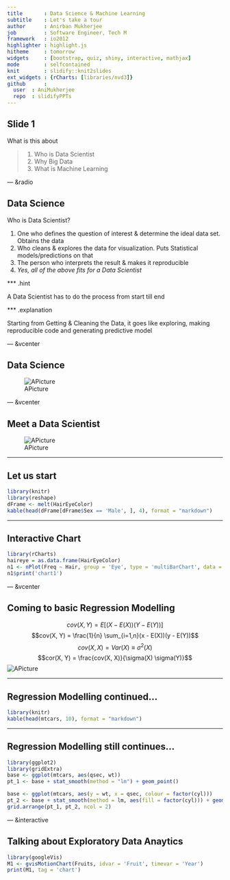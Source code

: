 ```yaml
---
title       : Data Science & Machine Learning
subtitle    : Let's take a tour
author      : Anirban Mukherjee
job         : Software Engineer, Tech M
framework   : io2012
highlighter : highlight.js
hitheme     : tomorrow
widgets     : [bootstrap, quiz, shiny, interactive, mathjax]
mode        : selfcontained
knit        : slidify::knit2slides
ext_widgets : {rCharts: [libraries/nvd3]}
github      :
  user  : AniMukherjee
  repo  : slidifyPPTs
--- 
```


## Slide 1

What is this about

> 1. Who is Data Scientist
> 2. Why Big Data
> 3. What is Machine Learning

--- &radio

## Data Science

Who is Data Scientist?

1. One who defines the question of interest & determine the ideal data set. Obtains the data
2. Who cleans & explores the data for visualization. Puts Statistical models/predictions on that
3. The person who interprets the result & makes it reproducible
4. _Yes, all of the above fits for a Data Scientist_

*** .hint

A Data Scientist has to do the process from start till end

*** .explanation

Starting from Getting & Cleaning the Data, it goes like exploring, making reproducible code and generating predictive model

--- &vcenter

## Data Science

![APicture](./assets/img/Data Science.png)

--- &vcenter

## Meet a Data Scientist

![APicture](./assets/img/Modern Data Scientist.jpg)

---

## Let us start

```r
library(knitr)
library(reshape)
dFrame <- melt(HairEyeColor)
kable(head(dFrame[dFrame$Sex == 'Male', ], 4), format = "markdown")
```

---

## Interactive Chart

```r
library(rCharts)
haireye = as.data.frame(HairEyeColor)
n1 <- nPlot(Freq ~ Hair, group = 'Eye', type = 'multiBarChart', data = subset(haireye, Sex == 'Male'))
n1$print('chart1')
```


--- &vcenter

## Coming to basic Regression Modelling

$$cov(X, Y) = E[(X - E(X))(Y - E(Y))]$$
$$cov(X, Y) = \frac{1}{n} \sum_{i=1,n}(x - E(X))(y - E(Y))$$
$$cov(X, X) = Var(X) \equiv \sigma^{2}(X)$$
$$cor(X, Y) = \frac{cov(X, X)}{\sigma(X) \sigma(Y)}$$
![APicture](./assets/img/Linear Regression.png)

---

## Regression Modelling continued...

```r
library(knitr)
kable(head(mtcars, 10), format = "markdown")
```

---

## Regression Modelling still continues...

```r
library(ggplot2)
library(gridExtra)
base <- ggplot(mtcars, aes(qsec, wt))
pt_1 <- base + stat_smooth(method = "lm") + geom_point()

base <- ggplot(mtcars, aes(y = wt, x = qsec, colour = factor(cyl)))
pt_2 <- base + stat_smooth(method = lm, aes(fill = factor(cyl))) + geom_point()
grid.arrange(pt_1, pt_2, ncol = 2)
```

--- &interactive

## Talking about Exploratory Data Anaytics

```r
library(googleVis)
M1 <- gvisMotionChart(Fruits, idvar = 'Fruit', timevar = 'Year')
print(M1, tag = 'chart')
```





